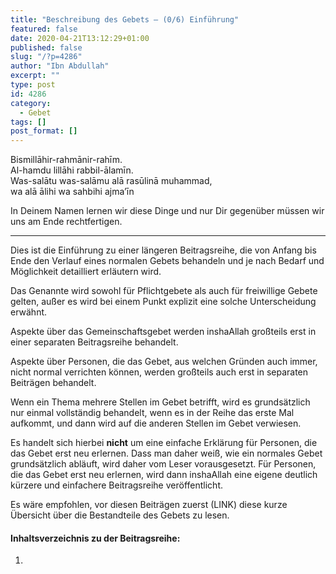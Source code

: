 ```yaml
---
title: "Beschreibung des Gebets – (0/6) Einführung"
featured: false
date: 2020-04-21T13:12:29+01:00
published: false
slug: "/?p=4286"
author: "Ibn Abdullah"
excerpt: ""
type: post
id: 4286
category:
  - Gebet
tags: []
post_format: []
---
```


Bismillāhir-rahmānir-rahīm.  
Al-hamdu lillāhi rabbil-ālamīn.  
Was-salātu was-salāmu alā rasūlinā muhammad,  
wa alā ālihi wa sahbihi ajma’īn

In Deinem Namen lernen wir diese Dinge und nur Dir gegenüber müssen wir uns am Ende rechtfertigen.

---

Dies ist die Einführung zu einer längeren Beitragsreihe, die von Anfang bis Ende den Verlauf eines normalen Gebets behandeln und je nach Bedarf und Möglichkeit detailliert erläutern wird.

Das Genannte wird sowohl für Pflichtgebete als auch für freiwillige Gebete gelten, außer es wird bei einem Punkt explizit eine solche Unterscheidung erwähnt.

Aspekte über das Gemeinschaftsgebet werden inshaAllah großteils erst in einer separaten Beitragsreihe behandelt.

Aspekte über Personen, die das Gebet, aus welchen Gründen auch immer, nicht normal verrichten können, werden großteils auch erst in separaten Beiträgen behandelt.

Wenn ein Thema mehrere Stellen im Gebet betrifft, wird es grundsätzlich nur einmal vollständig behandelt, wenn es in der Reihe das erste Mal aufkommt, und dann wird auf die anderen Stellen im Gebet verwiesen.

Es handelt sich hierbei **nicht** um eine einfache Erklärung für Personen, die das Gebet erst neu erlernen. Dass man daher weiß, wie ein normales Gebet grundsätzlich abläuft, wird daher vom Leser vorausgesetzt. Für Personen, die das Gebet erst neu erlernen, wird dann inshaAllah eine eigene deutlich kürzere und einfachere Beitragsreihe veröffentlicht.

Es wäre empfohlen, vor diesen Beiträgen zuerst (LINK) diese kurze Übersicht über die Bestandteile des Gebets zu lesen.

#### Inhaltsverzeichnis zu der Beitragsreihe:

1.
